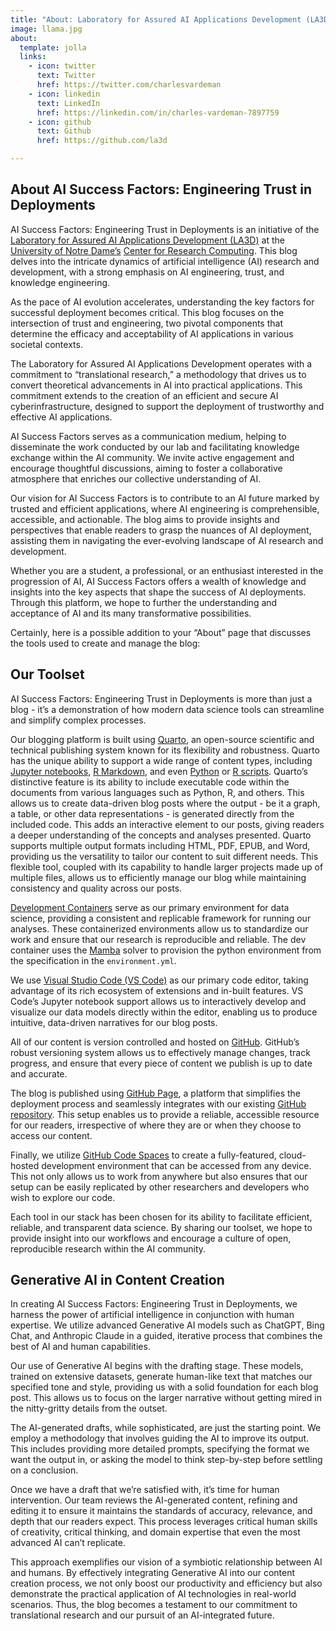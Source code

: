 ```yaml
---
title: "About: Laboratory for Assured AI Applications Development (LA3D)"
image: llama.jpg
about:
  template: jolla
  links:
    - icon: twitter
      text: Twitter
      href: https://twitter.com/charlesvardeman
    - icon: linkedin
      text: LinkedIn
      href: https://linkedin.com/in/charles-vardeman-7897759
    - icon: github
      text: Github
      href: https://github.com/la3d

---
```


## About AI Success Factors: Engineering Trust in Deployments

AI Success Factors: Engineering Trust in Deployments is an initiative of the [Laboratory for Assured AI Applications Development (LA3D)](https://github.com/la3d) at the [University of Notre Dame's](https://www.nd.edu) [Center for Research Computing](https://crd.nd.edu). This blog delves into the intricate dynamics of artificial intelligence (AI) research and development, with a strong emphasis on AI engineering, trust, and knowledge engineering.

As the pace of AI evolution accelerates, understanding the key factors for successful deployment becomes critical. This blog focuses on the intersection of trust and engineering, two pivotal components that determine the efficacy and acceptability of AI applications in various societal contexts. 

The Laboratory for Assured AI Applications Development operates with a commitment to "translational research," a methodology that drives us to convert theoretical advancements in AI into practical applications. This commitment extends to the creation of an efficient and secure AI cyberinfrastructure, designed to support the deployment of trustworthy and effective AI applications.

AI Success Factors serves as a communication medium, helping to disseminate the work conducted by our lab and facilitating knowledge exchange within the AI community. We invite active engagement and encourage thoughtful discussions, aiming to foster a collaborative atmosphere that enriches our collective understanding of AI.

Our vision for AI Success Factors is to contribute to an AI future marked by trusted and efficient applications, where AI engineering is comprehensible, accessible, and actionable. The blog aims to provide insights and perspectives that enable readers to grasp the nuances of AI deployment, assisting them in navigating the ever-evolving landscape of AI research and development.

Whether you are a student, a professional, or an enthusiast interested in the progression of AI, AI Success Factors offers a wealth of knowledge and insights into the key aspects that shape the success of AI deployments. Through this platform, we hope to further the understanding and acceptance of AI and its many transformative possibilities.

Certainly, here is a possible addition to your "About" page that discusses the tools used to create and manage the blog:

## Our Toolset

AI Success Factors: Engineering Trust in Deployments is more than just a blog - it's a demonstration of how modern data science tools can streamline and simplify complex processes. 

Our blogging platform is built using [Quarto](https://quarto.org/), an open-source scientific and technical publishing system known for its flexibility and robustness. Quarto has the unique ability to support a wide range of content types, including [Jupyter notebooks](https://jupyter.org/), [R Markdown](https://rmarkdown.rstudio.com/articles_intro.html), and even [Python](https://www.python.org/) or [R scripts](https://www.r-project.org/). Quarto's distinctive feature is its ability to include executable code within the documents from various languages such as Python, R, and others. This allows us to create data-driven blog posts where the output - be it a graph, a table, or other data representations - is generated directly from the included code. This adds an interactive element to our posts, giving readers a deeper understanding of the concepts and analyses presented. Quarto supports multiple output formats including HTML, PDF, EPUB, and Word, providing us the versatility to tailor our content to suit different needs. This flexible tool, coupled with its capability to handle larger projects made up of multiple files, allows us to efficiently manage our blog while maintaining consistency and quality across our posts.

[Development Containers](https://containers.dev/) serve as our primary environment for data science, providing a consistent and replicable framework for running our analyses. These containerized environments allow us to standardize our work and ensure that our research is reproducible and reliable. The dev container uses the [Mamba](https://mamba.readthedocs.io/en/latest/) solver to provision the python environment from the specification in the `environment.yml`.

We use [Visual Studio Code (VS Code)](https://code.visualstudio.com/) as our primary code editor, taking advantage of its rich ecosystem of extensions and in-built features. VS Code’s Jupyter notebook support allows us to interactively develop and visualize our data models directly within the editor, enabling us to produce intuitive, data-driven narratives for our blog posts.

All of our content is version controlled and hosted on [GitHub](https://github.com/). GitHub's robust versioning system allows us to effectively manage changes, track progress, and ensure that every piece of content we publish is up to date and accurate. 

The blog is published using [GitHub Page](https://pages.github.com/), a platform that simplifies the deployment process and seamlessly integrates with our existing [GitHub repository](https://github.com/la3d/nuggets). This setup enables us to provide a reliable, accessible resource for our readers, irrespective of where they are or when they choose to access our content.

Finally, we utilize [GitHub Code Spaces](https://github.com/features/codespaces) to create a fully-featured, cloud-hosted development environment that can be accessed from any device. This not only allows us to work from anywhere but also ensures that our setup can be easily replicated by other researchers and developers who wish to explore our code.

Each tool in our stack has been chosen for its ability to facilitate efficient, reliable, and transparent data science. By sharing our toolset, we hope to provide insight into our workflows and encourage a culture of open, reproducible research within the AI community.

## Generative AI in Content Creation

In creating AI Success Factors: Engineering Trust in Deployments, we harness the power of artificial intelligence in conjunction with human expertise. We utilize advanced Generative AI models such as ChatGPT, Bing Chat, and Anthropic Claude in a guided, iterative process that combines the best of AI and human capabilities.

Our use of Generative AI begins with the drafting stage. These models, trained on extensive datasets, generate human-like text that matches our specified tone and style, providing us with a solid foundation for each blog post. This allows us to focus on the larger narrative without getting mired in the nitty-gritty details from the outset.

The AI-generated drafts, while sophisticated, are just the starting point. We employ a methodology that involves guiding the AI to improve its output. This includes providing more detailed prompts, specifying the format we want the output in, or asking the model to think step-by-step before settling on a conclusion.

Once we have a draft that we're satisfied with, it's time for human intervention. Our team reviews the AI-generated content, refining and editing it to ensure it maintains the standards of accuracy, relevance, and depth that our readers expect. This process leverages critical human skills of creativity, critical thinking, and domain expertise that even the most advanced AI can't replicate.

This approach exemplifies our vision of a symbiotic relationship between AI and humans. By effectively integrating Generative AI into our content creation process, we not only boost our productivity and efficiency but also demonstrate the practical application of AI technologies in real-world scenarios. Thus, the blog becomes a testament to our commitment to translational research and our pursuit of an AI-integrated future.